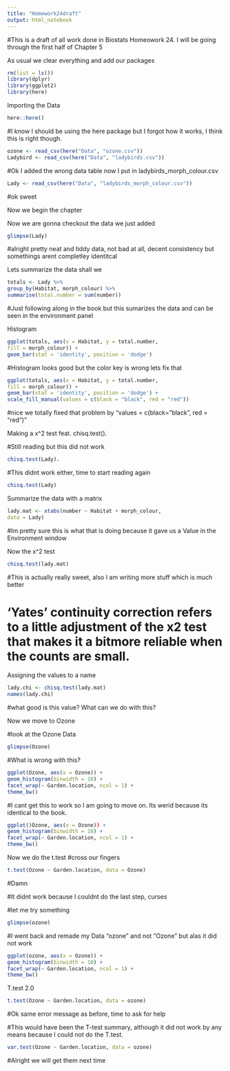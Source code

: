 ```yaml
---
title: "Homework24draft"
output: html_notebook
---
```


#This is a draft of all work done in Biostats Homeowork 24. I will be going through the first half of Chapter 5 

As usual we clear everything and add our packages
```r
rm(list = ls())
library(dplyr)
library(ggplot2)
library(here)
```

Importing the Data
```r
here::here()
```
#I know I should be using the here package but I forgot how it works, I think this is right though.
```r
ozone <- read_csv(here("Data", "ozone.csv"))
Ladybird <- read_csv(here("Data", "ladybirds.csv"))
```

#Ok I added the wrong data table now I put in ladybirds_morph_colour.csv
```r
Lady <- read_csv(here("Data", "ladybirds_morph_colour.csv"))
```
#ok sweet

Now we begin the chapter

Now we are gonna checkout the data we just added
```r
glimpse(Lady)
```
#alright pretty neat and tiddy data, not bad at all, decent consistency but somethings arent completley identitcal

Lets summarize the data shall we
```r
totals <- Lady %>%
group_by(Habitat, morph_colour) %>%
summarise(total.number = sum(number))
```
#Just following along in the book but this sumarizes the data and can be seen in the environment panel

Histogram
```r
ggplot(totals, aes(x = Habitat, y = total.number,
fill = morph_colour)) +
geom_bar(stat = 'identity', position = 'dodge')
```
#Histogram looks good but the color key is wrong lets fix that

```r
ggplot(totals, aes(x = Habitat, y = total.number,
fill = morph_colour)) +
geom_bar(stat = 'identity', position = 'dodge') +
scale_fill_manual(values = c(black = "black", red = "red"))
```
#nice we totally fixed that problem by "values = c(black= "black", red = "red")"

Making a x^2 test feat. chisq.test(). 

#Still reading but this did not work 
```r
chisq.test(Lady).
```


#This didnt work either, time to start reading again 
```r
chisq.test(Lady)
```

Summarize the data with a matrix
```r
lady.mat <- xtabs(number ~ Habitat + morph_colour,
data = Lady)
```
#Im pretty sure this is what that is doing because it gave us a Value in the Environment window

Now the x^2 test 
```r
chisq.test(lady.mat)
```
#This is actually really sweet, also I am writing more stuff which is much better

# ‘Yates’ continuity correction refers to a little adjustment of the x2 test that makes it a bitmore reliable when the counts are small. 

Assigning the values to a name
```r
lady.chi <- chisq.test(lady.mat)
names(lady.chi)
```
#what good is this value? What can we do with this?

Now we move to Ozone

#look at the Ozone Data
```r
glimpse(Ozone)
```

#What is wrong with this?
```r
ggplot(Ozone, aes(x = Ozone)) +
geom_histogram(binwidth = 10) +
facet_wrap(~ Garden.location, ncol = 1) +
theme_bw()
```

#I cant get this to work so I am going to move on. Its werid because its identical to the book.
```r
ggplot()Ozone, aes(x = Ozone)) +
geom_histogram(binwidth = 10) +
facet_wrap(~ Garden.location, ncol = 1) +
theme_bw()
```

Now we do the t.test
#cross our fingers 

```r
t.test(Ozone ~ Garden.location, data = Ozone)
```
#Damn

#It didnt work because I couldnt do the last step, curses

#let me try something
```r
glimpse(ozone)
```
#I went back and remade my Data "ozone" and not "Ozone" but alas it did not work

```r
ggplot(ozone, aes(x = Ozone)) +
geom_histogram(binwidth = 10) +
facet_wrap(~ Garden.location, ncol = 1) +
theme_bw()
```

T.test 2.0

```r
t.test(Ozone ~ Garden.location, data = ozone)
```

#Ok same error message as before, time to ask for help

#This would have been the T-test summary, although it did not work by any means because I could not do the T.test.
```r
var.test(Ozone ~ Garden.location, data = ozone)
```

#Alright we will get them next time

